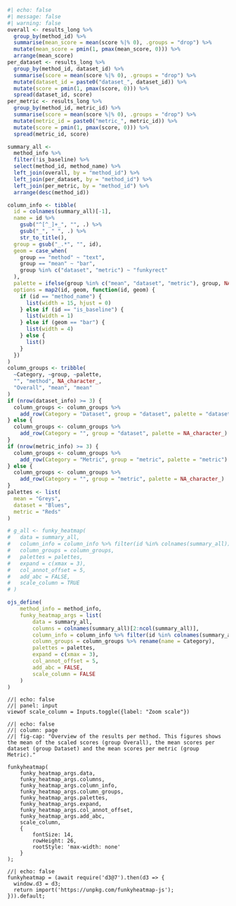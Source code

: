 
```r
#| echo: false
#| message: false
#| warning: false
overall <- results_long %>%
  group_by(method_id) %>%
  summarise(mean_score = mean(score %|% 0), .groups = "drop") %>%
  mutate(mean_score = pmin(1, pmax(mean_score, 0))) %>%
  arrange(mean_score)
per_dataset <- results_long %>%
  group_by(method_id, dataset_id) %>%
  summarise(score = mean(score %|% 0), .groups = "drop") %>%
  mutate(dataset_id = paste0("dataset_", dataset_id)) %>%
  mutate(score = pmin(1, pmax(score, 0))) %>%
  spread(dataset_id, score)
per_metric <- results_long %>%
  group_by(method_id, metric_id) %>%
  summarise(score = mean(score %|% 0), .groups = "drop") %>%
  mutate(metric_id = paste0("metric_", metric_id)) %>%
  mutate(score = pmin(1, pmax(score, 0))) %>%
  spread(metric_id, score)

summary_all <-
  method_info %>%
  filter(!is_baseline) %>%
  select(method_id, method_name) %>%
  left_join(overall, by = "method_id") %>%
  left_join(per_dataset, by = "method_id") %>%
  left_join(per_metric, by = "method_id") %>%
  arrange(desc(method_id))

column_info <- tibble(
  id = colnames(summary_all)[-1],
  name = id %>%
    gsub("^[^_]+_", "", .) %>%
    gsub("_", " ", .) %>%
    str_to_title(),
  group = gsub("_.*", "", id),
  geom = case_when(
    group == "method" ~ "text",
    group == "mean" ~ "bar",
    group %in% c("dataset", "metric") ~ "funkyrect"
  ),
  palette = ifelse(group %in% c("mean", "dataset", "metric"), group, NA_character_),
  options = map2(id, geom, function(id, geom) {
    if (id == "method_name") {
      list(width = 15, hjust = 0)
    } else if (id == "is_baseline") {
      list(width = 1)
    } else if (geom == "bar") {
      list(width = 4)
    } else {
      list()
    }
  })
)
column_groups <- tribble(
  ~Category, ~group, ~palette,
  "", "method", NA_character_,
  "Overall", "mean", "mean"
)
if (nrow(dataset_info) >= 3) {
  column_groups <- column_groups %>%
    add_row(Category = "Dataset", group = "dataset", palette = "dataset")
} else {
  column_groups <- column_groups %>%
    add_row(Category = "", group = "dataset", palette = NA_character_)
}
if (nrow(metric_info) >= 3) {
  column_groups <- column_groups %>%
    add_row(Category = "Metric", group = "metric", palette = "metric")
} else {
  column_groups <- column_groups %>%
    add_row(Category = "", group = "metric", palette = NA_character_)
}
palettes <- list(
  mean = "Greys",
  dataset = "Blues",
  metric = "Reds"
)

# g_all <- funky_heatmap(
#   data = summary_all,
#   column_info = column_info %>% filter(id %in% colnames(summary_all)),
#   column_groups = column_groups,
#   palettes = palettes,
#   expand = c(xmax = 3),
#   col_annot_offset = 5,
#   add_abc = FALSE,
#   scale_column = TRUE
# )

ojs_define(
    method_info = method_info,
    funky_heatmap_args = list(
        data = summary_all,
        columns = colnames(summary_all)[2:ncol(summary_all)],
        column_info = column_info %>% filter(id %in% colnames(summary_all)),
        column_groups = column_groups %>% rename(name = Category),
        palettes = palettes,
        expand = c(xmax = 3),
        col_annot_offset = 5,
        add_abc = FALSE,
        scale_column = FALSE
    )
)
```

```ojs
//| echo: false
//| panel: input
viewof scale_column = Inputs.toggle({label: "Zoom scale"})
```

```ojs
//| echo: false
//| column: page
//| fig-cap: "Overview of the results per method. This figures shows the mean of the scaled scores (group Overall), the mean scores per dataset (group Dataset) and the mean scores per metric (group Metric)."

funkyheatmap(
    funky_heatmap_args.data,
    funky_heatmap_args.columns,
    funky_heatmap_args.column_info,
    funky_heatmap_args.column_groups,
    funky_heatmap_args.palettes,
    funky_heatmap_args.expand,
    funky_heatmap_args.col_annot_offset,
    funky_heatmap_args.add_abc,
    scale_column,
    {
        fontSize: 14,
        rowHeight: 26,
        rootStyle: 'max-width: none'
    }
);
```

```ojs
//| echo: false
funkyheatmap = (await require('d3@7').then(d3 => {
  window.d3 = d3;
  return import('https://unpkg.com/funkyheatmap-js');
})).default;
```
